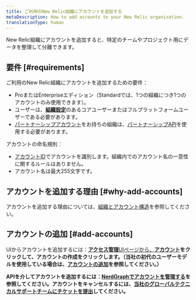 ```yaml
---
title: ご利用のNew Relic組織にアカウントを追加する
metaDescription: How to add accounts to your New Relic organization.
translationType: human
---
```


New Relic組織にアカウントを追加すると、特定のチームやプロジェクト用にデータを整理して分離できます。

## 要件 [#requirements]

ご利用のNew Relic組織にアカウントを追加するための要件：

* ProまたはEnterpriseエディション（Standardでは、1つの組織につき1つのアカウントのみ使用できます）。
* ユーザーは、[**組織設定**](/docs/accounts/accounts-billing/new-relic-one-user-management/user-management-concepts/#admin-settings)のあるコアユーザーまたはフルプラットフォームユーザーである必要があります。
* [パートナーシップアカウント](/docs/new-relic-partnerships/partner-integration-guide/partner-account-maintenance/partnership-accounts-users-subscriptions)をお持ちの組織は、[パートナーシップAPI](/docs/new-relic-partnerships/partner-integration-guide/partner-account-maintenance/partner-api)を使用する必要があります。

アカウントの命名規則：

* [アカウントID](/docs/accounts/accounts-billing/account-structure/account-id)でアカウントを識別します。組織内でのアカウント名の一意性に関するルールはありません。
* アカウント名は最大255文字です。

## アカウントを追加する理由 [#why-add-accounts]

アカウントを追加する理由については、[組織とアカウント構造](/docs/accounts/accounts-billing/account-structure/new-relic-account-structure)を参照してください。

## アカウントの追加 [#add-accounts]

UIからアカウントを追加するには：[**アクセス管理**UI‭ページから、**アカウント**](https://one.newrelic.com/admin-portal/organizations/organization-detail)**をクリックして、**アカウントの作成**をクリックします。（当社の初代のユーザーモデルを使用している場合は、[アカウントの追加](/docs/accounts/original-accounts-billing/original-users-roles/parent-child-account-structure/#creating)を参照してください。）**

**APIを介してアカウントを追加するには：[NerdGraphでアカウントを管理する](/docs/apis/nerdgraph/examples/manage-accounts-nerdgraph)を参照してください。アカウントをキャンセルするには、[当社のグローバルテクニカルサポートチームにチケットを提出](/docs/new-relic-solutions/solve-common-issues/find-help-use-support-portal/#file-ticket)してください。**